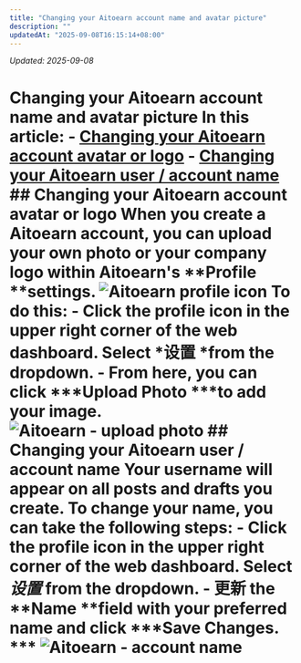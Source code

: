 ```yaml
---
title: "Changing your Aitoearn account name and avatar picture"
description: ""
updatedAt: "2025-09-08T16:15:14+08:00"
---
```

<!-- UPDATED_AT -->
_Updated: 2025-09-08_

# Changing your Aitoearn account name and avatar picture In this article: - [Changing your Aitoearn account avatar or logo](#Changing-your-Aitoearn-account-avatar-or-logo-zr6d4) - [Changing your Aitoearn user / account name](#Changing-your-Aitoearn-user--account-name-thUA3) ## Changing your Aitoearn account avatar or logo When you create a Aitoearn account, you can upload your own photo or your company logo within Aitoearn's **Profile **settings. ![Aitoearn profile icon](//d33v4339jhl8k0.cloudfront.net/docs/assets/64cb6cf86d4a3e191f237e66/images/65b2fbb620e3b82eb738df96/file-koG7p4QsIb.jpg) To do this: - Click the profile icon in the upper right corner of the web dashboard. Select *设置 *from the dropdown. - From here, you can click ***Upload Photo ***to add your image. ![Aitoearn - upload photo](//d33v4339jhl8k0.cloudfront.net/docs/assets/64cb6cf86d4a3e191f237e66/images/67ae761779ed503a740ba418/file-jx92aH1Z5l.jpg) ## Changing your Aitoearn user / account name Your username will appear on all posts and drafts you create. To change your name, you can take the following steps: - Click the profile icon in the upper right corner of the web dashboard. Select *设置* from the dropdown. - 更新 the **Name **field with your preferred name and click ***Save Changes. *** ![Aitoearn - account name](//d33v4339jhl8k0.cloudfront.net/docs/assets/64cb6cf86d4a3e191f237e66/images/67ae76792a7d072bac8aa19c/file-bhkVmf9nhl.jpg)
